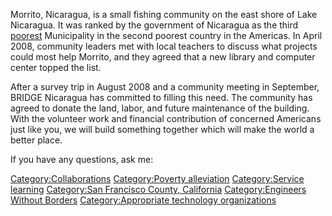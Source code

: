 {{BRIDGE_navbar}}

Morrito, Nicaragua, is a small fishing community on the east shore of Lake Nicaragua.  It was ranked by the government of Nicaragua as the third [[poorest]] Municipality in the second poorest country in the Americas.  In April 2008, community leaders met with local teachers to discuss what projects could most help Morrito, and they agreed that a new library and computer center topped the list. 

After a survey trip in August 2008 and a community meeting in September, BRIDGE Nicaragua has committed to filling this need.  The community has agreed to donate the land, labor, and future maintenance of the building.  With the volunteer work and financial contribution of concerned Americans just like you, we will build something together which will make the world a better place.

If you have any questions, ask me: {{user|david.reber}}

{{OSN Member}}

[[Category:Collaborations]]
[[Category:Poverty alleviation]]
[[Category:Service learning]]
[[Category:San Francisco County, California]]
[[Category:Engineers Without Borders]]
[[Category:Appropriate technology organizations]]